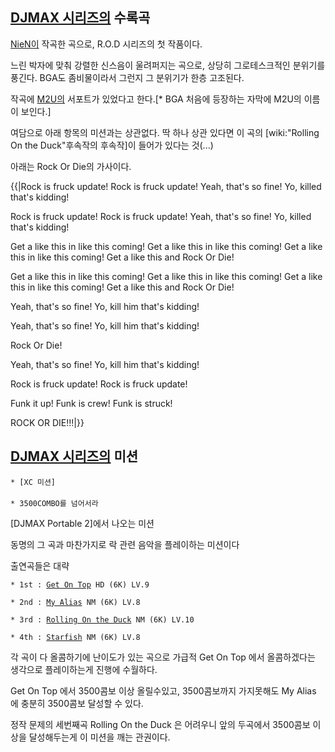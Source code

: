 == [[DJMAX 시리즈]]의 수록곡 ==

[[NieN]]이 작곡한 곡으로, R.O.D 시리즈의 첫 작품이다.

느린 박자에 맞춰 강렬한 신스음이 울려퍼지는 곡으로, 상당히 그로테스크적인 분위기를 풍긴다. BGA도 좀비물이라서 그런지 그 분위기가 한층 고조된다.

작곡에 [[M2U]]의 서포트가 있었다고 한다.[* BGA 처음에 등장하는 자막에 M2U의 이름이 보인다.]

여담으로 아래 항목의 미션과는 상관없다. 딱 하나 상관 있다면 이 곡의 [wiki:"Rolling On the Duck"후속작의 후속작]이 들어가 있다는 것(...)


아래는 Rock Or Die의 가사이다.

{{|Rock is fruck update! Rock is fruck update!
Yeah, that's so fine! Yo, killed that's kidding!

Rock is fruck update! Rock is fruck update!
Yeah, that's so fine! Yo, killed that's kidding!

Get a like this in like this coming!
Get a like this in like this coming!
Get a like this in like this coming!
Get a like this and Rock Or Die!

Get a like this in like this coming!
Get a like this in like this coming!
Get a like this in like this coming!
Get a like this and Rock Or Die!

Yeah, that's so fine! Yo, kill him that's kidding!

Yeah, that's so fine! Yo, kill him that's kidding!

Rock Or Die!

Yeah, that's so fine! Yo, kill him that's kidding!

Rock is fruck update! Rock is fruck update!

Funk it up! Funk is crew! Funk is struck!

ROCK OR DIE!!!|}}




== [[DJMAX 시리즈]]의 미션 ==

 * [XC 미션]
 
 * 3500COMBO를 넘어서라

[DJMAX Portable 2]에서 나오는 미션

동명의 그 곡과 마찬가지로 락 관련 음악을 플레이하는 미션이다

출연곡들은 대략

 * 1st : [[Get On Top]] HD (6K) LV.9

 * 2nd : [[My Alias]] NM (6K) LV.8

 * 3rd : [[Rolling On the Duck]] NM (6K) LV.10

 * 4th : [[Starfish]] NM (6K) LV.8

각 곡이 다 올콤하기에 난이도가 있는 곡으로 가급적 Get On Top 에서 올콤하겠다는 생각으로 플레이하는게 진행에 수월하다.

Get On Top 에서 3500콤보 이상 올릴수있고, 3500콤보까지 가지못해도 My Alias 에
충분히 3500콤보 달성할 수 있다.

정작 문제의 세번째곡 Rolling On the Duck 은 어려우니 앞의 두곡에서 3500콤보 이상을 달성해두는게 이 미션을 깨는 관권이다.
